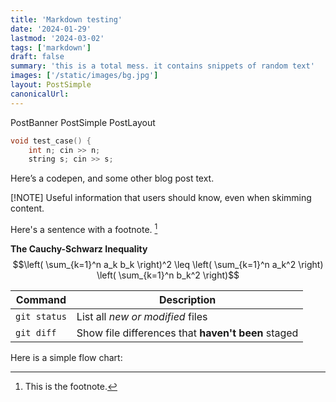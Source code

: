 ```yaml
---
title: 'Markdown testing'
date: '2024-01-29'
lastmod: '2024-03-02'
tags: ['markdown']
draft: false
summary: 'this is a total mess. it contains snippets of random text'
images: ['/static/images/bg.jpg']
layout: PostSimple  
canonicalUrl:
---
```


PostBanner PostSimple PostLayout

```cpp {1} showLineNumbers
void test_case() {
    int n; cin >> n;
    string s; cin >> s;
```

Here’s a codepen, and some other blog post text.




[!NOTE]
Useful information that users should know, even when skimming content.

Here's a sentence with a footnote. [^1]

[^1]: This is the footnote.

**The Cauchy-Schwarz Inequality**
$$\left( \sum_{k=1}^n a_k b_k \right)^2 \leq \left( \sum_{k=1}^n a_k^2 \right) \left( \sum_{k=1}^n b_k^2 \right)$$

| Command | Description |
| --- | --- |
| `git status` | List all *new or modified* files |
| `git diff` | Show file differences that **haven't been** staged |


Here is a simple flow chart:
